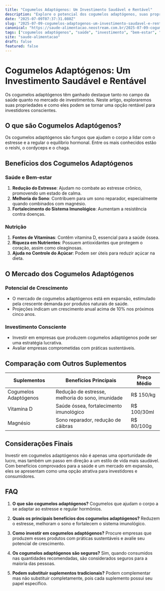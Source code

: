 ```yaml
---
title: "Cogumelos Adaptógenos: Um Investimento Saudável e Rentável"
description: "Explore o potencial dos cogumelos adaptógenos, suas propriedades e benefícios para a saúde, além de estratégias de investimento para maximizar retornos."
date: "2025-07-09T07:37:31.080Z"
slug: "2025-07-09-cogumelos-adaptogenos-um-investimento-saudavel-e-rentavel"
canonical: "https://saude-alimentacao.neostream.com.br/2025-07-09-cogumelos-adaptogenos-um-investimento-saudavel-e-rentavel"
tags: ["cogumelos adaptógenos", "saúde", "investimento", "bem-estar", "nutrição"]
site: "saude-alimentacao"
draft: false
featured: false
---
```


# Cogumelos Adaptógenos: Um Investimento Saudável e Rentável

Os cogumelos adaptógenos têm ganhado destaque tanto no campo da saúde quanto no mercado de investimentos. Neste artigo, exploraremos suas propriedades e como eles podem se tornar uma opção rentável para investidores conscientes.

## O que são Cogumelos Adaptógenos?

Os cogumelos adaptógenos são fungos que ajudam o corpo a lidar com o estresse e a regular o equilíbrio hormonal. Entre os mais conhecidos estão o reishi, o cordyceps e o chaga.

## Benefícios dos Cogumelos Adaptógenos

### Saúde e Bem-estar

1. **Redução do Estresse**: Ajudam no combate ao estresse crônico, promovendo um estado de calma.
2. **Melhoria do Sono**: Contribuem para um sono reparador, especialmente quando combinados com magnésio.
3. **Fortalecimento do Sistema Imunológico**: Aumentam a resistência contra doenças.

### Nutrição

1. **Fontes de Vitaminas**: Contêm vitamina D, essencial para a saúde óssea.
2. **Riqueza em Nutrientes**: Possuem antioxidantes que protegem o coração, assim como oleaginosas.
3. **Ajuda no Controle do Açúcar**: Podem ser úteis para reduzir açúcar na dieta.

## O Mercado dos Cogumelos Adaptógenos

### Potencial de Crescimento

- O mercado de cogumelos adaptógenos está em expansão, estimulado pela crescente demanda por produtos naturais de saúde.
- Projeções indicam um crescimento anual acima de 10% nos próximos cinco anos.

### Investimento Consciente

- Investir em empresas que produzem cogumelos adaptógenos pode ser uma estratégia lucrativa.
- Avaliar empresas comprometidas com práticas sustentáveis.

## Comparação com Outros Suplementos

| Suplementos       | Benefícios Principais                             | Preço Médio |
|-------------------|---------------------------------------------------|-------------|
| Cogumelos Adaptógenos | Redução de estresse, melhoria do sono, imunidade | R$ 150/kg   |
| Vitamina D       | Saúde óssea, fortalecimento imunológico            | R$ 100/30ml |
| Magnésio          | Sono reparador, redução de cãibras                | R$ 80/100g  |

## Considerações Finais

Investir em cogumelos adaptógenos não é apenas uma oportunidade de lucro, mas também um passo em direção a um estilo de vida mais saudável. Com benefícios comprovados para a saúde e um mercado em expansão, eles se apresentam como uma opção atrativa para investidores e consumidores.

## FAQ

1. **O que são cogumelos adaptógenos?**
   Cogumelos que ajudam o corpo a se adaptar ao estresse e regular hormônios.

2. **Quais os principais benefícios dos cogumelos adaptógenos?**
   Reduzem o estresse, melhoram o sono e fortalecem o sistema imunológico.

3. **Como investir em cogumelos adaptógenos?**
   Procure empresas que produzem esses produtos com práticas sustentáveis e avalie seu potencial de crescimento.

4. **Os cogumelos adaptógenos são seguros?**
   Sim, quando consumidos nas quantidades recomendadas, são considerados seguros para a maioria das pessoas.

5. **Podem substituir suplementos tradicionais?**
   Podem complementar mas não substituir completamente, pois cada suplemento possui seu papel específico.